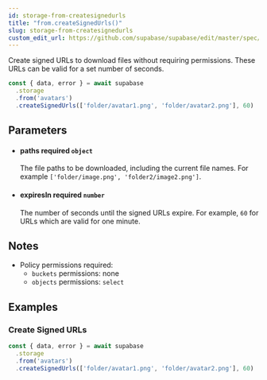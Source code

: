 ```yaml
---
id: storage-from-createsignedurls
title: "from.createSignedUrls()"
slug: storage-from-createsignedurls
custom_edit_url: https://github.com/supabase/supabase/edit/master/spec/supabase_js_v1_legacy.yml
---
```



Create signed URLs to download files without requiring permissions. These URLs can be valid for a set number of seconds.

```js
const { data, error } = await supabase
  .storage
  .from('avatars')
  .createSignedUrls(['folder/avatar1.png', 'folder/avatar2.png'], 60)
```


## Parameters


<ul className="method-list-group">
  
<li className="method-list-item">
  <h4 className="method-list-item-label">
    <span className="method-list-item-label-name">
      paths
    </span>
    <span className="method-list-item-label-badge required">
      required
    </span>
    <span className="method-list-item-validation">
      <code>object</code>
    </span>
  </h4>
  <div class="method-list-item-description">

The file paths to be downloaded, including the current file names. For example `['folder/image.png', 'folder2/image2.png']`.

  </div>
  
</li>


<li className="method-list-item">
  <h4 className="method-list-item-label">
    <span className="method-list-item-label-name">
      expiresIn
    </span>
    <span className="method-list-item-label-badge required">
      required
    </span>
    <span className="method-list-item-validation">
      <code>number</code>
    </span>
  </h4>
  <div class="method-list-item-description">

The number of seconds until the signed URLs expire. For example, `60` for URLs which are valid for one minute.

  </div>
  
</li>

</ul>


## Notes

- Policy permissions required:
  - `buckets` permissions: none
  - `objects` permissions: `select`










## Examples

### Create Signed URLs



```js
const { data, error } = await supabase
  .storage
  .from('avatars')
  .createSignedUrls(['folder/avatar1.png', 'folder/avatar2.png'], 60)
```
